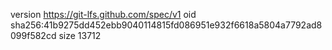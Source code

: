 version https://git-lfs.github.com/spec/v1
oid sha256:41b9275dd452ebb9040114815fd086951e932f6618a5804a7792ad8099f582cd
size 13712
